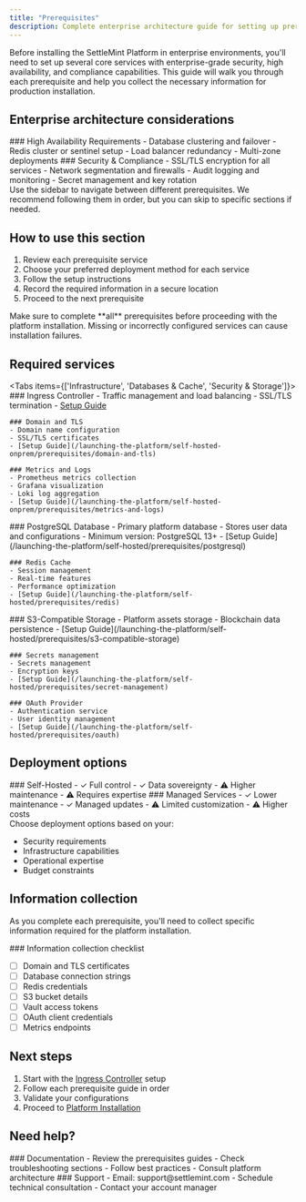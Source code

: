 ```yaml
---
title: "Prerequisites"
description: Complete enterprise architecture guide for setting up prerequisite services including databases, security, monitoring, and compliance infrastructure for SettleMint Platform
---
```



Before installing the SettleMint Platform in enterprise environments, you'll need to set up several core services with enterprise-grade security, high availability, and compliance capabilities. This guide will walk you through each prerequisite and help you collect the necessary information for production installation.

## Enterprise architecture considerations

<div className="grid grid-cols-1 md:grid-cols-2 gap-6 mb-8">
  <Card>
    ### High Availability Requirements
    - Database clustering and failover
    - Redis cluster or sentinel setup
    - Load balancer redundancy
    - Multi-zone deployments
  </Card>

  <Card>
    ### Security & Compliance
    - SSL/TLS encryption for all services
    - Network segmentation and firewalls
    - Audit logging and monitoring
    - Secret management and key rotation
  </Card>
</div>

<Callout type="info">
  Use the sidebar to navigate between different prerequisites. We recommend
  following them in order, but you can skip to specific sections if needed.
</Callout>

## How to use this section

1. Review each prerequisite service
2. Choose your preferred deployment method for each service
3. Follow the setup instructions
4. Record the required information in a secure location
5. Proceed to the next prerequisite

<Callout type="warning">
  Make sure to complete **all** prerequisites before proceeding with the
  platform installation. Missing or incorrectly configured services can cause
  installation failures.
</Callout>

## Required services

<Tabs items={['Infrastructure', 'Databases & Cache', 'Security & Storage']}>
  <Tab value="Infrastructure">
    ### Ingress Controller
    - Traffic management and load balancing
    - SSL/TLS termination
    - [Setup Guide](/launching-the-platform/self-hosted-onprem/prerequisites/ingress-controller)

    ### Domain and TLS
    - Domain name configuration
    - SSL/TLS certificates
    - [Setup Guide](/launching-the-platform/self-hosted-onprem/prerequisites/domain-and-tls)

    ### Metrics and Logs
    - Prometheus metrics collection
    - Grafana visualization
    - Loki log aggregation
    - [Setup Guide](/launching-the-platform/self-hosted-onprem/prerequisites/metrics-and-logs)

  </Tab>

  <Tab value="Databases & Cache">
    ### PostgreSQL Database
    - Primary platform database
    - Stores user data and configurations
    - Minimum version: PostgreSQL 13+
    - [Setup Guide](/launching-the-platform/self-hosted/prerequisites/postgresql)

    ### Redis Cache
    - Session management
    - Real-time features
    - Performance optimization
    - [Setup Guide](/launching-the-platform/self-hosted/prerequisites/redis)

  </Tab>

  <Tab value="Security & Storage">
    ### S3-Compatible Storage
    - Platform assets storage
    - Blockchain data persistence
    - [Setup Guide](/launching-the-platform/self-hosted/prerequisites/s3-compatible-storage)

    ### Secrets management
    - Secrets management
    - Encryption keys
    - [Setup Guide](/launching-the-platform/self-hosted/prerequisites/secret-management)

    ### OAuth Provider
    - Authentication service
    - User identity management
    - [Setup Guide](/launching-the-platform/self-hosted/prerequisites/oauth)

  </Tab>
</Tabs>

## Deployment options

<div className="grid grid-cols-1 md:grid-cols-2 gap-6 mb-8">
  <Card>
    ### Self-Hosted
    - ✓ Full control
    - ✓ Data sovereignty
    - ⚠ Higher maintenance
    - ⚠ Requires expertise
  </Card>

  <Card>
    ### Managed Services
    - ✓ Lower maintenance
    - ✓ Managed updates
    - ⚠ Limited customization
    - ⚠ Higher costs
  </Card>
</div>

<Callout>
Choose deployment options based on your:

- Security requirements
- Infrastructure capabilities
- Operational expertise
- Budget constraints

</Callout>

## Information collection

As you complete each prerequisite, you'll need to collect specific information
required for the platform installation.

<Callout type="success">
### Information collection checklist

- [ ] Domain and TLS certificates
- [ ] Database connection strings
- [ ] Redis credentials
- [ ] S3 bucket details
- [ ] Vault access tokens
- [ ] OAuth client credentials
- [ ] Metrics endpoints

</Callout>

## Next steps

1. Start with the
   [Ingress Controller](/launching-the-platform/self-hosted-onprem/prerequisites/ingress-controller)
   setup
2. Follow each prerequisite guide in order
3. Validate your configurations
4. Proceed to
   [Platform Installation](/launching-the-platform/self-hosted-onprem/platform-installation)

## Need help?

<div className="grid grid-cols-1 md:grid-cols-2 gap-6 mb-8">
  <Card>
    ### Documentation
    - Review the prerequisites guides
    - Check troubleshooting sections
    - Follow best practices
    - Consult platform architecture
  </Card>

  <Card>
    ### Support
    - Email: support@settlemint.com
    - Schedule technical consultation
    - Contact your account manager
  </Card>
</div>
